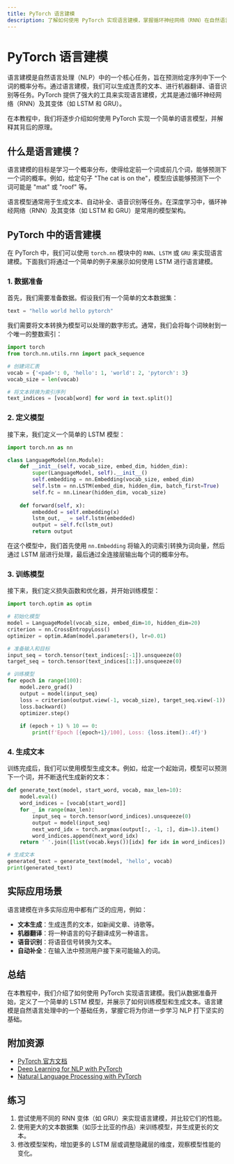```yaml
---
title: PyTorch 语言建模
description: 了解如何使用 PyTorch 实现语言建模，掌握循环神经网络（RNN）在自然语言处理中的应用。
---
```


# PyTorch 语言建模

语言建模是自然语言处理（NLP）中的一个核心任务，旨在预测给定序列中下一个词的概率分布。通过语言建模，我们可以生成连贯的文本、进行机器翻译、语音识别等任务。PyTorch 提供了强大的工具来实现语言建模，尤其是通过循环神经网络（RNN）及其变体（如 LSTM 和 GRU）。

在本教程中，我们将逐步介绍如何使用 PyTorch 实现一个简单的语言模型，并解释其背后的原理。

## 什么是语言建模？

语言建模的目标是学习一个概率分布，使得给定前一个词或前几个词，能够预测下一个词的概率。例如，给定句子 "The cat is on the"，模型应该能够预测下一个词可能是 "mat" 或 "roof" 等。

语言模型通常用于生成文本、自动补全、语音识别等任务。在深度学习中，循环神经网络（RNN）及其变体（如 LSTM 和 GRU）是常用的模型架构。

## PyTorch 中的语言建模

在 PyTorch 中，我们可以使用 `torch.nn` 模块中的 `RNN`、`LSTM` 或 `GRU` 来实现语言建模。下面我们将通过一个简单的例子来展示如何使用 LSTM 进行语言建模。

### 1. 数据准备

首先，我们需要准备数据。假设我们有一个简单的文本数据集：

```python
text = "hello world hello pytorch"
```

我们需要将文本转换为模型可以处理的数字形式。通常，我们会将每个词映射到一个唯一的整数索引：

```python
import torch
from torch.nn.utils.rnn import pack_sequence

# 创建词汇表
vocab = {'<pad>': 0, 'hello': 1, 'world': 2, 'pytorch': 3}
vocab_size = len(vocab)

# 将文本转换为索引序列
text_indices = [vocab[word] for word in text.split()]
```

### 2. 定义模型

接下来，我们定义一个简单的 LSTM 模型：

```python
import torch.nn as nn

class LanguageModel(nn.Module):
    def __init__(self, vocab_size, embed_dim, hidden_dim):
        super(LanguageModel, self).__init__()
        self.embedding = nn.Embedding(vocab_size, embed_dim)
        self.lstm = nn.LSTM(embed_dim, hidden_dim, batch_first=True)
        self.fc = nn.Linear(hidden_dim, vocab_size)
    
    def forward(self, x):
        embedded = self.embedding(x)
        lstm_out, _ = self.lstm(embedded)
        output = self.fc(lstm_out)
        return output
```

在这个模型中，我们首先使用 `nn.Embedding` 将输入的词索引转换为词向量，然后通过 LSTM 层进行处理，最后通过全连接层输出每个词的概率分布。

### 3. 训练模型

接下来，我们定义损失函数和优化器，并开始训练模型：

```python
import torch.optim as optim

# 初始化模型
model = LanguageModel(vocab_size, embed_dim=10, hidden_dim=20)
criterion = nn.CrossEntropyLoss()
optimizer = optim.Adam(model.parameters(), lr=0.01)

# 准备输入和目标
input_seq = torch.tensor(text_indices[:-1]).unsqueeze(0)
target_seq = torch.tensor(text_indices[1:]).unsqueeze(0)

# 训练模型
for epoch in range(100):
    model.zero_grad()
    output = model(input_seq)
    loss = criterion(output.view(-1, vocab_size), target_seq.view(-1))
    loss.backward()
    optimizer.step()
    
    if (epoch + 1) % 10 == 0:
        print(f'Epoch [{epoch+1}/100], Loss: {loss.item():.4f}')
```

### 4. 生成文本

训练完成后，我们可以使用模型生成文本。例如，给定一个起始词，模型可以预测下一个词，并不断迭代生成新的文本：

```python
def generate_text(model, start_word, vocab, max_len=10):
    model.eval()
    word_indices = [vocab[start_word]]
    for _ in range(max_len):
        input_seq = torch.tensor(word_indices).unsqueeze(0)
        output = model(input_seq)
        next_word_idx = torch.argmax(output[:, -1, :], dim=1).item()
        word_indices.append(next_word_idx)
    return ' '.join([list(vocab.keys())[idx] for idx in word_indices])

# 生成文本
generated_text = generate_text(model, 'hello', vocab)
print(generated_text)
```

## 实际应用场景

语言建模在许多实际应用中都有广泛的应用，例如：

- **文本生成**：生成连贯的文本，如新闻文章、诗歌等。
- **机器翻译**：将一种语言的句子翻译成另一种语言。
- **语音识别**：将语音信号转换为文本。
- **自动补全**：在输入法中预测用户接下来可能输入的词。

## 总结

在本教程中，我们介绍了如何使用 PyTorch 实现语言建模。我们从数据准备开始，定义了一个简单的 LSTM 模型，并展示了如何训练模型和生成文本。语言建模是自然语言处理中的一个基础任务，掌握它将为你进一步学习 NLP 打下坚实的基础。

## 附加资源

- [PyTorch 官方文档](https://pytorch.org/docs/stable/index.html)
- [Deep Learning for NLP with PyTorch](https://pytorch.org/tutorials/beginner/deep_learning_nlp_tutorial.html)
- [Natural Language Processing with PyTorch](https://www.oreilly.com/library/view/natural-language-processing/9781491978221/)

## 练习

1. 尝试使用不同的 RNN 变体（如 GRU）来实现语言建模，并比较它们的性能。
2. 使用更大的文本数据集（如莎士比亚的作品）来训练模型，并生成更长的文本。
3. 修改模型架构，增加更多的 LSTM 层或调整隐藏层的维度，观察模型性能的变化。
